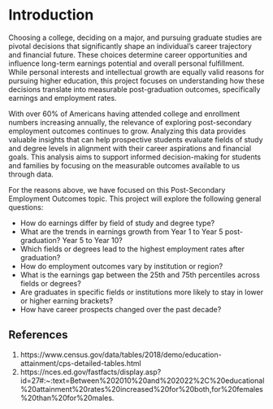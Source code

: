 # Introduction
Choosing a college, deciding on a major, and pursuing graduate studies are pivotal decisions that significantly shape an individual’s career trajectory and financial future. These choices determine career opportunities and influence long-term earnings potential and overall personal fulfillment. While personal interests and intellectual growth are equally valid reasons for pursuing higher education, this project focuses on understanding how these decisions translate into measurable post-graduation outcomes, specifically earnings and employment rates.

With over 60% of Americans having attended college and enrollment numbers increasing annually, the relevance of exploring post-secondary employment outcomes continues to grow. Analyzing this data provides valuable insights that can help prospective students evaluate fields of study and degree levels in alignment with their career aspirations and financial goals. This analysis aims to support informed decision-making for students and families by focusing on the measurable outcomes available to us through data.

For the reasons above, we have focused on this Post-Secondary Employment Outcomes topic. This project will explore the following general questions:

- How do earnings differ by field of study and degree type?
- What are the trends in earnings growth from Year 1 to Year 5 post-graduation? Year 5 to Year 10?
- Which fields or degrees lead to the highest employment rates after graduation?
- How do employment outcomes vary by institution or region?
- What is the earnings gap between the 25th and 75th percentiles across fields or degrees?
- Are graduates in specific fields or institutions more likely to stay in lower or higher earning brackets?
- How have career prospects changed over the past decade?

## References
1. https://www.census.gov/data/tables/2018/demo/education-attainment/cps-detailed-tables.html
2. https://nces.ed.gov/fastfacts/display.asp?id=27#:~:text=Between%202010%20and%202022%2C%20educational%20attainment%20rates%20increased%20for%20both,for%20females%20than%20for%20males.

